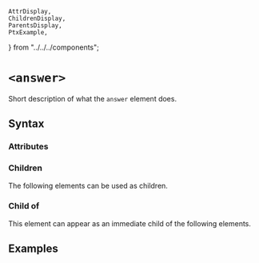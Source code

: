     AttrDisplay,
    ChildrenDisplay,
    ParentsDisplay,
    PtxExample,
} from "../../../components";

# `<answer>`

Short description of what the `answer` element does.

## Syntax

### Attributes

<AttrDisplay name="answer" />

### Children

The following elements can be used as children.

<ChildrenDisplay name="answer" />

### Child of

This element can appear as an immediate child of the following elements.

<ParentsDisplay name="answer" />

## Examples

    